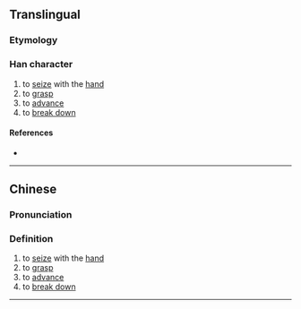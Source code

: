 {{character info/new}}
==Translingual==

===Etymology===
{{Han compound|埶|手|c1=p|c2=s|t2=hand|ls=psc}}

===Han character===
{{Han char|rn=64|rad=手|as=11|sn=15|four=45502|canj=GIQ,XGIQ|ids=⿱埶手}}

# to [[seize]] with the [[hand]]
# to [[grasp]]
# to [[advance]]
# to [[break down]]

====References====
* {{Han ref|kx=0451.190|dkj=12633|dj=0801.290|hdz=31939.090|uh=6470|ud=25712|bh=E5AE|bd=58798}}

----

==Chinese==

===Pronunciation===
{{zh-pron
|m=niè
|c=jit6,zi3
}}

===Definition===
# to [[seize]] with the [[hand]]
# to [[grasp]]
# to [[advance]]
# to [[break down]]

----